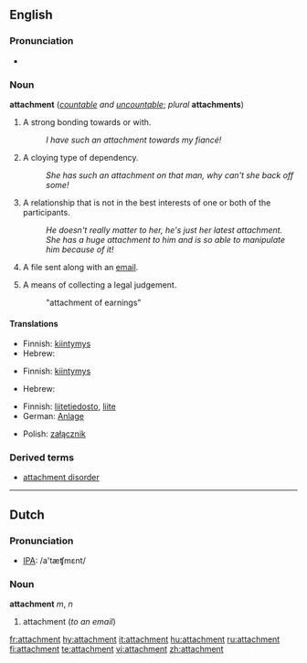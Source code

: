 {{wikipedia|dab=attachment}}
==English==

===Pronunciation===
*{{audio|en-us-attachment.ogg|Audio (US)}}


===Noun===
'''attachment''' (''[[countable]] and [[uncountable]]''; ''plural'' '''attachments''')

# A strong bonding towards or with.
#:''I have such an attachment towards my fiancé!''
# A cloying type of dependency.
#:''She has such an attachment on that man, why can't she back off some!''
# A relationship that is not in the best interests of one or both of the participants.
#:''He doesn't really matter to her, he's just her latest attachment.''
#:''She has a huge attachment to him and is so able to manipulate him because of it!''
# {{computing}} A file sent along with an [[email]].
# {{legal}} A means of collecting a legal judgement. 
#: "attachment of earnings"

====Translations====
{{trans-top|A strong bonding towards or with}}
*Finnish: [[kiintymys]]
*Hebrew: {{he-translation|התדבקות|hitdabqoot}}
{{trans-mid}}
{{trans-bottom}}

{{trans-top|A cloying type of dependency}}
*Finnish: [[kiintymys]]
{{trans-mid}}
{{trans-bottom}}

{{trans-top|A relationship that is not in the best interests of one or both of the participants}}
*Hebrew: {{he-translation|התדבקות|hitdabqoot}}
{{trans-mid}}
{{trans-bottom}}

{{trans-top|A file sent along with an email}}
*Finnish: [[liitetiedosto]], [[liite]]
*German: [[Anlage]] {{f}}
{{trans-mid}}
*Polish: [[załącznik]] {{m}}
{{trans-bottom}}

===Derived terms===
*[[attachment disorder]]

----

==Dutch==

===Pronunciation===
*[[w:IPA|IPA]]: /a'tæʧmɛnt/

===Noun===
'''attachment''' ''m'', ''n''

# attachment (''to an email'')

[[fr:attachment]]
[[hy:attachment]]
[[it:attachment]]
[[hu:attachment]]
[[ru:attachment]]
[[fi:attachment]]
[[te:attachment]]
[[vi:attachment]]
[[zh:attachment]]